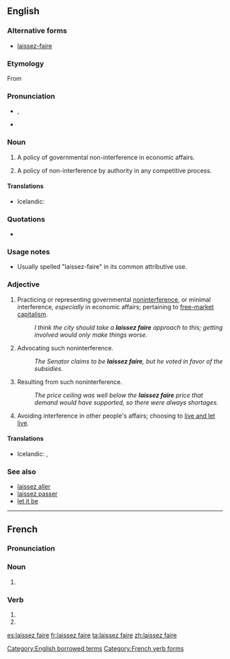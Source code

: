 ==English==
{{was wotd|2008|July|13}}
{{wikipedia}}

===Alternative forms===
* [[laissez-faire]]

===Etymology===
From {{etyl|fr}} {{term|laisser faire|laissez faire|leave it be", ''literally'' "let do|lang=fr}}

===Pronunciation===
* {{a|UK}} {{IPA|/ˈlæs.eɪ ˌfeə(ɹ)/|/ˈleɪ.seɪ ˌfeə(ɹ)/}}, {{X-SAMPA|/"l{s.eI %fe@(r)/|/"leI.seI %fe@(r)/}}
* {{audio|en-us-laissez faire.ogg|Audio (US)}}

===Noun===
{{head|en|noun|head=[[laissez]] [[faire]]}}

# {{economics}} A policy of governmental non-interference in economic affairs.
# A policy of non-interference by authority in any competitive process.

====Translations====
{{trans-top|Economics: A policy of governmental non-interference in economic affairs.}}
* Icelandic: {{t-|is|afskiptaleysi stjórnvalda|n}}
{{trans-mid}}
{{trans-bottom}}

===Quotations===
* {{seeCites}}

===Usage notes===
* Usually spelled "laissez-faire" in its common attributive use.

===Adjective===
{{en-adj|head=[[laissez]] [[faire]]}}

# {{economics|politics}} Practicing or representing governmental [[noninterference]], or minimal interference, ''especially'' in economic affairs; pertaining to [[free market|free-market]] [[capitalism]].
#: ''I think the city should take a '''laissez faire''' approach to this; getting involved would only make things worse.''
# {{economics|politics}} Advocating such noninterference.
#: ''The Senator claims to be '''laissez faire''', but he voted in favor of the subsidies.''
# {{economics}} Resulting from such noninterference.
#: ''The price ceiling was well below the '''laissez faire''' price that demand would have supported, so there were always shortages.''
# {{context|of a person}} Avoiding interference in other people's affairs; choosing to [[live and let live]].

====Translations====
{{trans-top|economics, politics: Practicing or representing governmental noninterference, or minimal interference.}}
{{trans-mid}}
{{trans-bottom}}

{{trans-top|politics: Advocating such noninterference.}}
{{trans-mid}}
{{trans-bottom}}

{{trans-top|economics: Resulting from such noninterference.}}
{{trans-mid}}
{{trans-bottom}}

{{trans-top|of a person: Avoiding interference in other people's affairs.}}
* Icelandic: {{t-|is|afskiptalaus|m}}, {{t+|is|afskiptaleysi|alt=afskiptaleysis-}}
{{trans-mid}}
{{trans-bottom}}

===See also===
* [[laissez aller]]
* [[laissez passer]]
* [[let it be]]

[[Category:English borrowed terms]]

----

==French==

===Pronunciation===
{{audio|laissez-faire.ogg|Audio (France)}}

===Noun===
{{fr-noun-unc|m}}

# {{rare}} {{dated form of|laisser-faire|lang=fr}}

===Verb===
{{fr-verb-form}}

# {{form of|Second-person plural indicative present form|laisser faire|lang=fr}}
# {{form of|Second-person plural imperative present form|laisser faire|lang=fr}}

[[Category:French verb forms]]

[[es:laissez faire]]
[[fr:laissez faire]]
[[ta:laissez faire]]
[[zh:laissez faire]]